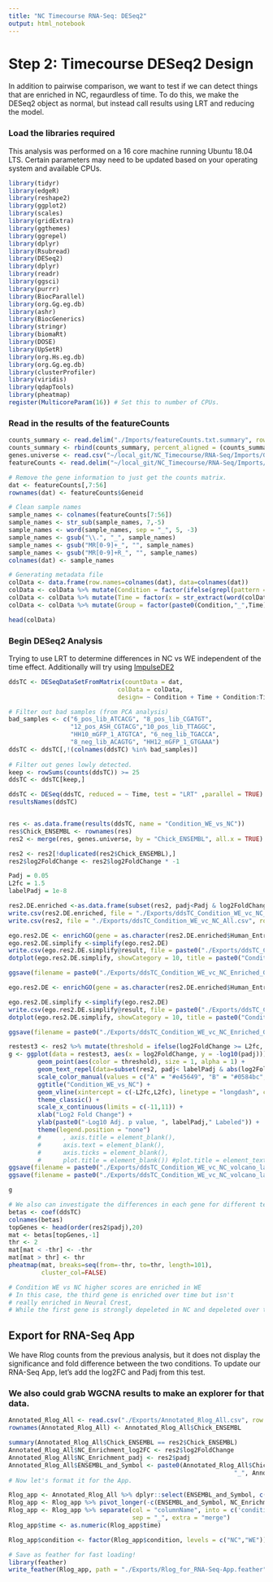 ```yaml
---
title: "NC Timecourse RNA-Seq: DESeq2"
output: html_notebook
---
```

# Step 2: Timecourse DESeq2 Design
In addition to pairwise comparison, we want to test if we can detect things that are enriched in NC, regaurdless of time. To do this, we make the DESeq2 object as normal, but instead call results using LRT and reducing the model.

### Load the libraries required
This analysis was performed on a 16 core machine running Ubuntu 18.04 LTS. Certain parameters may need to be updated based on your operating system and available CPUs.
```r
library(tidyr)
library(edgeR)
library(reshape2)
library(ggplot2)
library(scales)
library(gridExtra)
library(ggthemes)
library(ggrepel)
library(dplyr)
library(Rsubread)
library(DESeq2)
library(dplyr)
library(readr)
library(ggsci)
library(purrr)
library(BiocParallel)
library(org.Gg.eg.db)
library(ashr)
library(BiocGenerics)
library(stringr)
library(biomaRt)
library(DOSE)
library(UpSetR)
library(org.Hs.eg.db)
library(org.Gg.eg.db)
library(clusterProfiler)
library(viridis)
library(qdapTools)
library(pheatmap)
register(MulticoreParam(16)) # Set this to number of CPUs.
```

### Read in the results of the featureCounts
```r
counts_summary <- read.delim("./Imports/featureCounts.txt.summary", row.names = 1)
counts_summary <- rbind(counts_summary, percent_aligned = (counts_summary[1,]/colSums(counts_summary))*100)
genes.universe <- read.csv("~/local_git/NC_Timecourse/RNA-Seq/Imports/GenesUniverse.csv")
featureCounts <- read.delim("~/local_git/NC_Timecourse/RNA-Seq/Imports/featureCounts.txt", comment.char="#")

# Remove the gene information to just get the counts matrix.
dat <- featureCounts[,7:56]
rownames(dat) <- featureCounts$Geneid

# Clean sample names
sample_names <- colnames(featureCounts[7:56])
sample_names <- str_sub(sample_names, 7,-5)
sample_names <- word(sample_names, sep = "_", 5, -3)
sample_names <- gsub("\\.", "_", sample_names)
sample_names <- gsub("MR[0-9]+_", "", sample_names)
sample_names <- gsub("MR[0-9]+R_", "", sample_names)
colnames(dat) <- sample_names

# Generating metadata file
colData <- data.frame(row.names=colnames(dat), data=colnames(dat))
colData <- colData %>% mutate(Condition = factor(ifelse(grepl(pattern = "pos|pGFP", x = data), "NC","WE")))
colData <- colData %>% mutate(Time = factor(x = str_extract(word(colData$data, sep = "_",1,1), pattern ="[0-9]+"), levels = c(6,8,10,12,14,16)))
colData <- colData %>% mutate(Group = factor(paste0(Condition,"_",Time)))

head(colData)
```

### Begin DESeq2 Analysis

Trying to use LRT to determine differences in NC vs WE independent of the time effect.
Additionally will try using [ImpulseDE2](https://bioconductor.org/packages/release/bioc/vignettes/ImpulseDE2/inst/doc/ImpulseDE2_Tutorial.html)
```r
ddsTC <- DESeqDataSetFromMatrix(countData = dat,
                              colData = colData,
                              design= ~ Condition + Time + Condition:Time)

# Filter out bad samples (from PCA analysis)
bad_samples <- c("6_pos_lib_ATCACG", "8_pos_lib_CGATGT",
                 "12_pos_ASH_CGTACG","10_pos_lib_TTAGGC",
                 "HH10_mGFP_1_ATGTCA", "6_neg_lib_TGACCA",
                 "8_neg_lib_ACAGTG", "HH12_mGFP_1_GTGAAA")
ddsTC <- ddsTC[,!(colnames(ddsTC) %in% bad_samples)]
                              
# Filter out genes lowly detected.
keep <- rowSums(counts(ddsTC)) >= 25
ddsTC <- ddsTC[keep,]

ddsTC <- DESeq(ddsTC, reduced = ~ Time, test = "LRT" ,parallel = TRUE)
resultsNames(ddsTC)


res <- as.data.frame(results(ddsTC, name = "Condition_WE_vs_NC"))
res$Chick_ENSEMBL <- rownames(res)
res2 <- merge(res, genes.universe, by = "Chick_ENSEMBL", all.x = TRUE)

res2 <- res2[!duplicated(res2$Chick_ENSEMBL),]
res2$log2FoldChange <- res2$log2FoldChange * -1

Padj = 0.05
L2fc = 1.5
labelPadj = 1e-8

res2.DE.enriched <-as.data.frame(subset(res2, padj<Padj & log2FoldChange >= L2fc))
write.csv(res2.DE.enriched, file = "./Exports/ddsTC_Condition_WE_vc_NC_Enriched.csv", row.names = FALSE)
write.csv(res2, file = "./Exports/ddsTC_Condition_WE_vc_NC_All.csv", row.names = FALSE)

ego.res2.DE <- enrichGO(gene = as.character(res2.DE.enriched$Human_Entrezid), universe = as.character(res2$Human_Entrezid), OrgDb = org.Hs.eg.db, ont = "MF", pAdjustMethod = "BH", qvalueCutoff = Padj, pvalueCutoff = 0.05, readable = TRUE)
ego.res2.DE.simplify <-simplify(ego.res2.DE)
write.csv(ego.res2.DE.simplify@result, file = paste0("./Exports/ddsTC_Condition_WE_vc_NC_Enriched_GO_MF.csv"))
dotplot(ego.res2.DE.simplify, showCategory = 10, title = paste0("Condition_WE_vs_NC", " GO MF")) +scale_color_viridis(direction=-1)

ggsave(filename = paste0("./Exports/ddsTC_Condition_WE_vc_NC_Enriched_GO_MF.png"), width = 12, height = 6)

ego.res2.DE <- enrichGO(gene = as.character(res2.DE.enriched$Human_Entrezid), universe = as.character(res2$Human_Entrezid), OrgDb = org.Hs.eg.db, ont = "BP", pAdjustMethod = "BH", qvalueCutoff = Padj, pvalueCutoff = 0.05, readable = TRUE)

ego.res2.DE.simplify <-simplify(ego.res2.DE)
write.csv(ego.res2.DE.simplify@result, file = paste0("./Exports/ddsTC_Condition_WE_vc_NC_Enriched_GO_BP.csv"))
dotplot(ego.res2.DE.simplify, showCategory = 10, title = paste0("Condition_WE_vs_NC", " GO MF")) + scale_color_viridis(direction=-1)

ggsave(filename = paste0("./Exports/ddsTC_Condition_WE_vc_NC_Enriched_GO_BP.png"), width = 12, height = 6)

restest3 <- res2 %>% mutate(threshold = ifelse(log2FoldChange >= L2fc, "A", ifelse(log2FoldChange <= -L2fc, "B", "C")))
g <- ggplot(data = restest3, aes(x = log2FoldChange, y = -log10(padj))) +
        geom_point(aes(color = threshold), size = 1, alpha = 1) +
        geom_text_repel(data=subset(res2, padj< labelPadj & abs(log2FoldChange) >=L2fc & TF_Status == "Transcription Factor"),aes(label = Symbol), box.padding = 0.2, segment.color = "#393a42", segment.size = 0.5, color = "#393a42") +
        scale_color_manual(values = c("A" = "#e45649", "B" = "#0584bc", "C" = "#d3d2d6")) +
        ggtitle("Condition_WE_vs_NC") +
        geom_vline(xintercept = c(-L2fc,L2fc), linetype = "longdash", color = "black", size = 0.4) +
        theme_classic() +
        scale_x_continuous(limits = c(-11,11)) +
        xlab("Log2 Fold Change") +
        ylab(paste0("-Log10 Adj. p value, ", labelPadj," Labeled")) +
        theme(legend.position = "none")
        #      , axis.title = element_blank(),
        #      axis.text = element_blank(),
        #      axis.ticks = element_blank(),
        #      plot.title = element_blank()) #plot.title = element_text(hjust = 0.5))
ggsave(filename = paste0("./Exports/ddsTC_Condition_WE_vc_NC_volcano_labeled.png"), plot = g, width = 4, height = 4, device = "png")
ggsave(filename = paste0("./Exports/ddsTC_Condition_WE_vc_NC_volcano_labeled.svg"), plot = g, width = 4, height = 4, device = "svg")

g

# We also can investigate the differences in each gene for different tests.
betas <- coef(ddsTC)
colnames(betas)
topGenes <- head(order(res2$padj),20)
mat <- betas[topGenes,-1]
thr <- 2 
mat[mat < -thr] <- -thr
mat[mat > thr] <- thr
pheatmap(mat, breaks=seq(from=-thr, to=thr, length=101),
         cluster_col=FALSE)

# Condition WE vs NC higher scores are enriched in WE
# In this case, the third gene is enriched over time but isn't 
# really enriched in Neural Crest,
# While the first gene is strongly depeleted in NC and depeleted over time.

```

## Export for RNA-Seq App
We have Rlog counts from the previous analysis, but it does not display the significance and fold difference between the two conditions. To update our RNA-Seq App, let's add the log2FC and Padj from this test.

### We also could grab WGCNA results to make an explorer for that data.
```r
Annotated_Rlog_All <- read.csv("./Exports/Annotated_Rlog_All.csv", row.names=1, stringsAsFactors=FALSE)
rownames(Annotated_Rlog_All) <- Annotated_Rlog_All$Chick_ENSEMBL

summary(Annotated_Rlog_All$Chick_ENSEMBL == res2$Chick_ENSEMBL)
Annotated_Rlog_All$NC_Enrichment_log2FC <- res2$log2FoldChange
Annotated_Rlog_All$NC_Enrichment_padj <- res2$padj
Annotated_Rlog_All$ENSEMBL_and_Symbol <- paste0(Annotated_Rlog_All$Chick_ENSEMBL,
                                                              "_", Annotated_Rlog_All$Symbol)
# Now let's format it for the App.

Rlog_app <- Annotated_Rlog_All %>% dplyr::select(ENSEMBL_and_Symbol, c(2:43),48,49)
Rlog_app <- Rlog_app %>% pivot_longer(-c(ENSEMBL_and_Symbol, NC_Enrichment_log2FC, NC_Enrichment_padj), names_to = "columnName", values_to = "Rlog")
Rlog_app <- Rlog_app %>% separate(col = "columnName", into = c('condition', 'time','UniqueID'),
                                  sep = "_", extra = "merge")
Rlog_app$time <- as.numeric(Rlog_app$time)

Rlog_app$condition <- factor(Rlog_app$condition, levels = c("NC","WE"))

# Save as feather for fast loading!
library(feather)
write_feather(Rlog_app, path = "./Exports/Rlog_for_RNA-Seq-App.feather")
```

